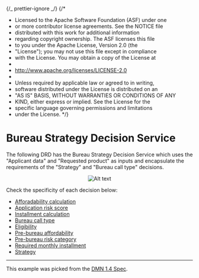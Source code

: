 {/_ prettier-ignore _/}
{/\*

- Licensed to the Apache Software Foundation (ASF) under one
- or more contributor license agreements. See the NOTICE file
- distributed with this work for additional information
- regarding copyright ownership. The ASF licenses this file
- to you under the Apache License, Version 2.0 (the
- "License"); you may not use this file except in compliance
- with the License. You may obtain a copy of the License at
-
- http://www.apache.org/licenses/LICENSE-2.0
-
- Unless required by applicable law or agreed to in writing,
- software distributed under the License is distributed on an
- "AS IS" BASIS, WITHOUT WARRANTIES OR CONDITIONS OF ANY
- KIND, either express or implied. See the License for the
- specific language governing permissions and limitations
- under the License.
  \*/}


<Meta title="Use cases/Loan Originations/Bureau Strategy Decision Service/Overview" />

# Bureau Strategy Decision Service

The following DRD has the Bureau Strategy Decision Service which uses the "Applicant data" and "Requested product" as inputs and
encapsulate the requirements of the "Strategy" and "Bureau call type" decisions.

<p align="center">
  <img src={"./bureau-strategy-decision-service.png"} alt="Alt text" title="title" />
</p>

Check the specificity of each decision below:

- [Afforadability calculation](/docs/use-cases-loan-originations-functions-affordability-calculation--overview)
- [Application risk score](/docs/use-cases-loan-originations-application-risk-score--overview)
- [Installment calculation](/docs/use-cases-loan-originations-functions-installment-calculation--overview)
- [Bureau call type](/docs/use-cases-loan-originations-bureau-strategy-decision-service-bureau-call-type--overview)
- [Eligibility](/docs/use-cases-loan-originations-bureau-strategy-decision-service-eligibility--overview)
- [Pre-bureau affordability](/docs/use-cases-loan-originations-bureau-strategy-decision-service-pre-bureau-affordability--overview)
- [Pre-bureau risk category](/docs/use-cases-loan-originations-bureau-strategy-decision-service-pre-bureau-risk-category--overview)
- [Required monthly installment](/docs/use-cases-loan-originations-required-monthly-installment--overview)
- [Strategy](/docs/use-cases-loan-originations-bureau-strategy-decision-service-strategy--overview)

---

This example was picked from the [DMN 1.4 Spec](https://www.omg.org/spec/DMN/1.4/Beta1/PDF#page=180).
